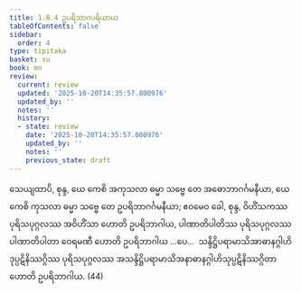 ```yaml
---
title: 1.8.4 ဥပရိဘာဂပရိယာယ
tableOfContents: false
sidebar:
  order: 4
type: tipitaka
basket: su
book: mn
review:
  current: review
  updated: '2025-10-20T14:35:57.800976'
  updated_by: ''
  notes: ''
  history:
  - state: review
    date: '2025-10-20T14:35:57.800976'
    updated_by: ''
    notes: ''
    previous_state: draft
---
```



<DynamicBreadcrumb />


<ReviewStatus review={frontmatter.review} showDetails={true} />

<HypothesisAnnotation frontmatter={frontmatter} />

<Division number="86" book="mn" e="ch" v="24" p="170">

<Paragraph number="251" book="mn">
သေယျထာပိ, စုန္ဒ, ယေ ကေစိ အကုသလာ ဓမ္မာ သဗ္ဗေ တေ အဓောဘာဂင်္ဂမနီယာ, ယေ ကေစိ ကုသလာ ဓမ္မာ သဗ္ဗေ တေ ဥပရိဘာဂင်္ဂမနီယာ; ဧဝမေဝ ခေါ, စုန္ဒ, ဝိဟိံသကဿ ပုရိသပုဂ္ဂလဿ အဝိဟိံသာ ဟောတိ ဥပရိဘာဂါယ, ပါဏာတိပါတိဿ ပုရိသပုဂ္ဂလဿ ပါဏာတိပါတာ ဝေရမဏီ ဟောတိ ဥပရိဘာဂါယ …ပေ…  သန္ဒိဋ္ဌိပရာမာသိအာဓာနဂ္ဂါဟိဒုပ္ပဋိနိဿဂ္ဂိဿ ပုရိသပုဂ္ဂလဿ အသန္ဒိဋ္ဌိပရာမာသိအနာဓာနဂ္ဂါဟိသုပ္ပဋိနိဿဂ္ဂိတာ ဟောတိ ဥပရိဘာဂါယ. (44)
</Paragraph>
</Division>